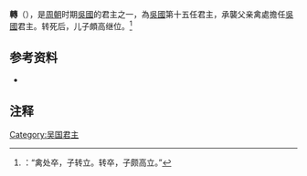 '''轉'''（{{Bd|？||？}}），是[[周朝|周朝]]时期[[吳國|吳國]]的君主之一，為[[吳國|吳國]]第十五任君主，承襲父亲禽處擔任[[吳國|吳國]]君主。转死后，儿子頗高继位。<ref>{{Wikisource history|史記|031|吳太伯世家}}：“禽处卒，子转立。转卒，子颇高立。”</ref>

==参考资料==
*{{Wikisource history|史記|031|吳太伯世家}}

==注释==
{{Reflist|2}}

{{start box}}
{{s-before|[[禽處|禽處]]}}
{{s-title|[[吴国|吴国]]君主}}
{{s-after|[[頗高|頗高]]}}
{{end box}}

{{吳國君主}}

[[Category:吴国君主|Category:吴国君主]]